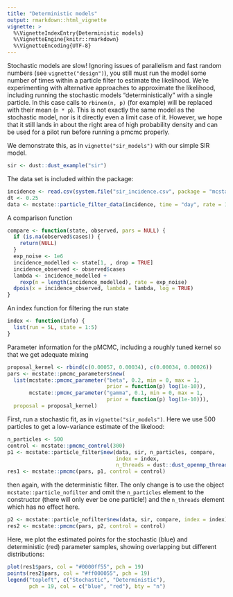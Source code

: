 ```yaml
---
title: "Deterministic models"
output: rmarkdown::html_vignette
vignette: >
  %\VignetteIndexEntry{Deterministic models}
  %\VignetteEngine{knitr::rmarkdown}
  %\VignetteEncoding{UTF-8}
---
```


Stochastic models are slow!  Ignoring issues of parallelism and fast random numbers (see `vignette("design")`), you still must run the model some number of times within a particle filter to estimate the likelihood.  We're experimenting with alternative approaches to approximate the likelihood, including running the stochastic models "deterministically" with a single particle.  In this case calls to `rbinom(n, p)` (for example) will be replaced with their mean (`n * p`).  This is not exactly the same model as the stochastic model, nor is it directly even a limit case of it.  However, we hope that it still lands in about the right area of high probability density and can be used for a pilot run before running a pmcmc properly.

We demonstrate this, as in `vignette("sir_models")` with our simple SIR model.

```r
sir <- dust::dust_example("sir")
```

The data set is included within the package:

```r
incidence <- read.csv(system.file("sir_incidence.csv", package = "mcstate"))
dt <- 0.25
data <- mcstate::particle_filter_data(incidence, time = "day", rate = 1 / dt)
```

A comparison function

```r
compare <- function(state, observed, pars = NULL) {
  if (is.na(observed$cases)) {
    return(NULL)
  }
  exp_noise <- 1e6
  incidence_modelled <- state[1, , drop = TRUE]
  incidence_observed <- observed$cases
  lambda <- incidence_modelled +
    rexp(n = length(incidence_modelled), rate = exp_noise)
  dpois(x = incidence_observed, lambda = lambda, log = TRUE)
}
```

An index function for filtering the run state

```r
index <- function(info) {
  list(run = 5L, state = 1:5)
}
```

Parameter information for the pMCMC, including a roughly tuned kernel so that we get adequate mixing

```r
proposal_kernel <- rbind(c(0.00057, 0.00034), c(0.00034, 0.00026))
pars <- mcstate::pmcmc_parameters$new(
  list(mcstate::pmcmc_parameter("beta", 0.2, min = 0, max = 1,
                                prior = function(p) log(1e-10)),
       mcstate::pmcmc_parameter("gamma", 0.1, min = 0, max = 1,
                                prior = function(p) log(1e-10))),
  proposal = proposal_kernel)
```

First, run a stochastic fit, as in `vignette("sir_models")`. Here we use 500 particles to get a low-variance estimate of the likelood:

```r
n_particles <- 500
control <- mcstate::pmcmc_control(300)
p1 <- mcstate::particle_filter$new(data, sir, n_particles, compare,
                                   index = index,
                                   n_threads = dust::dust_openmp_threads())
res1 <- mcstate::pmcmc(pars, p1, control = control)
```

then again, with the deterministic filter. The only change is to use the object `mcstate::particle_nofilter` and omit the `n_particles` element to the constructor (there will only ever be one particle!) and the `n_threads` element which has no effect here.

```r
p2 <- mcstate::particle_nofilter$new(data, sir, compare, index = index)
res2 <- mcstate::pmcmc(pars, p2, control = control)
```

Here, we plot the estimated points for the stochastic (blue) and deterministic (red) parameter samples, showing overlapping but different distributions:

```r
plot(res1$pars, col = "#0000ff55", pch = 19)
points(res2$pars, col = "#ff000055", pch = 19)
legend("topleft", c("Stochastic", "Deterministic"),
       pch = 19, col = c("blue", "red"), bty = "n")
```
